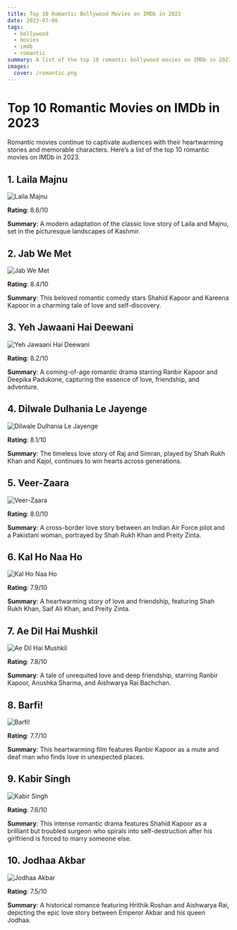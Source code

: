 ```yaml
---
title: Top 10 Romantic Bollywood Movies on IMDb in 2023
date: 2023-07-06
tags:
  - bollywood
  - movies
  - imdb
  - romantic
summary: A list of the top 10 romantic bollywood movies on IMDb in 2023.
images:
  cover: /romantic.png
---
```


# Top 10 Romantic Movies on IMDb in 2023

Romantic movies continue to captivate audiences with their heartwarming stories and memorable characters. Here’s a list of the top 10 romantic movies on IMDb in 2023.

## 1. **Laila Majnu**

<div style={{ textAlign: 'center' }}>
  <img
    src="https://m.media-amazon.com/images/M/MV5BZWZjODA1MmUtYmU0My00M2JiLTk2ODEtYzMxODJmMTM5MzY1XkEyXkFqcGdeQXVyODE5NzE3OTE@._V1_SX300.jpg"
    alt="Laila Majnu"
    style={{ display: 'block', margin: '0 auto' }}
  />
</div>

**Rating**: 8.6/10

**Summary**: A modern adaptation of the classic love story of Laila and Majnu, set in the picturesque landscapes of Kashmir.

## 2. **Jab We Met**

<div style={{ textAlign: 'center' }}>
  <img
    src="https://m.media-amazon.com/images/M/MV5BYmIzYmY4MGItM2I4YS00OWZhLWFmMzQtYzI2MWY1MmM3NGU1XkEyXkFqcGdeQXVyNjQ2MjQ5NzM@._V1_SX300.jpg"
    alt="Jab We Met"
    style={{ display: 'block', margin: '0 auto' }}
  />
</div>

**Rating**: 8.4/10

**Summary**: This beloved romantic comedy stars Shahid Kapoor and Kareena Kapoor in a charming tale of love and self-discovery.

## 3. **Yeh Jawaani Hai Deewani**

<div style={{ textAlign: 'center' }}>
  <img
    src="https://m.media-amazon.com/images/M/MV5BODA4MjM2ODk4OF5BMl5BanBnXkFtZTcwNDgzODk1OQ@@._V1_SX300.jpg"
    alt="Yeh Jawaani Hai Deewani"
    style={{ display: 'block', margin: '0 auto' }}
  />
</div>

**Rating**: 8.2/10

**Summary**: A coming-of-age romantic drama starring Ranbir Kapoor and Deepika Padukone, capturing the essence of love, friendship, and adventure.

## 4. **Dilwale Dulhania Le Jayenge**

<div style={{ textAlign: 'center' }}>
  <img
    src="https://m.media-amazon.com/images/M/MV5BMDQ2ZmE2NTMtZDE3NC00YzFjLWJhNmEtMDEzMTI5ZjU2ZGM0XkEyXkFqcGdeQXVyNTkzNDQ4ODc@._V1_SX300.jpg"
    alt="Dilwale Dulhania Le Jayenge"
    style={{ display: 'block', margin: '0 auto' }}
  />
</div>

**Rating**: 8.1/10

**Summary**: The timeless love story of Raj and Simran, played by Shah Rukh Khan and Kajol, continues to win hearts across generations.

## 5. **Veer-Zaara**

<div style={{ textAlign: 'center' }}>
  <img
    src="https://m.media-amazon.com/images/M/MV5BY2VlOTc4ZjctYjVlMS00NDYwLWEwZjctZmYzZmVkNGU5NjNjXkEyXkFqcGdeQXVyODE5NzE3OTE@._V1_SX300.jpg"
    alt="Veer-Zaara"
    style={{ display: 'block', margin: '0 auto' }}
  />
</div>

**Rating**: 8.0/10

**Summary**: A cross-border love story between an Indian Air Force pilot and a Pakistani woman, portrayed by Shah Rukh Khan and Preity Zinta.

## 6. **Kal Ho Naa Ho**

<div style={{ textAlign: 'center' }}>
  <img
    src="https://m.media-amazon.com/images/M/MV5BYmVjNDIxODAtNWZiZi00ZDBlLWJmOTUtNDNjMGExNTViMzE1XkEyXkFqcGdeQXVyNTE0MDc0NTM@._V1_SX300.jpg"
    alt="Kal Ho Naa Ho"
    style={{ display: 'block', margin: '0 auto' }}
  />
</div>

**Rating**: 7.9/10

**Summary**: A heartwarming story of love and friendship, featuring Shah Rukh Khan, Saif Ali Khan, and Preity Zinta.

## 7. **Ae Dil Hai Mushkil**

<div style={{ textAlign: 'center' }}>
  <img
    src="https://m.media-amazon.com/images/M/MV5BOTc3ODMwMWItMjI0NC00YmM1LWIxZmItZDk2NjQ1NzQ1ZTVmXkEyXkFqcGdeQXVyODE5NzE3OTE@._V1_SX300.jpg"
    alt="Ae Dil Hai Mushkil"
    style={{ display: 'block', margin: '0 auto' }}
  />
</div>

**Rating**: 7.8/10

**Summary**: A tale of unrequited love and deep friendship, starring Ranbir Kapoor, Anushka Sharma, and Aishwarya Rai Bachchan.

## 8. **Barfi!**

<div style={{ textAlign: 'center' }}>
  <img
    src="https://m.media-amazon.com/images/M/MV5BMTQzMTEyODY2Ml5BMl5BanBnXkFtZTgwMjA0MDUyMjE@._V1_SX300.jpg"
    alt="Barfi!"
    style={{ display: 'block', margin: '0 auto' }}
  />
</div>

**Rating**: 7.7/10

**Summary**: This heartwarming film features Ranbir Kapoor as a mute and deaf man who finds love in unexpected places.

## 9. **Kabir Singh**

<div style={{ textAlign: 'center' }}>
  <img
    src="https://m.media-amazon.com/images/M/MV5BOTIyMTNkMWQtZDJlYi00OGJmLTliN2MtOGE0YjY4NzFiYTNmXkEyXkFqcGdeQXVyOTAzMTc2MjA@._V1_SX300.jpg"
    alt="Kabir Singh"
    style={{ display: 'block', margin: '0 auto' }}
  />
</div>

**Rating**: 7.6/10

**Summary**: This intense romantic drama features Shahid Kapoor as a brilliant but troubled surgeon who spirals into self-destruction after his girlfriend is forced to marry someone else.

## 10. **Jodhaa Akbar**

<div style={{ textAlign: 'center' }}>
  <img
    src="https://m.media-amazon.com/images/M/MV5BYzFhNjI3YjgtZmNhNC00NzEyLTk2MTctMmNjZDgzYTNjYjViXkEyXkFqcGdeQXVyMTEzNzg0Mjkx._V1_SX300.jpg"
    alt="Jodhaa Akbar"
    style={{ display: 'block', margin: '0 auto' }}
  />
</div>

**Rating**: 7.5/10

**Summary**: A historical romance featuring Hrithik Roshan and Aishwarya Rai, depicting the epic love story between Emperor Akbar and his queen Jodhaa.
